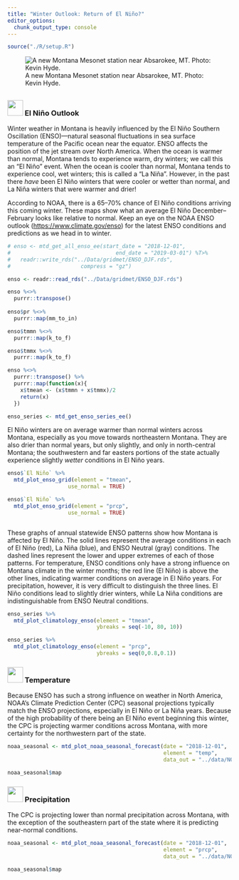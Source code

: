 ```yaml
---
title: "Winter Outlook: Return of El Niño?"
editor_options: 
  chunk_output_type: console
---
```


```r
source("./R/setup.R")
```

![A new Montana Mesonet station near Absarokee, MT. Photo: Kevin Hyde.](./img/Kevin_Hyde_absarokee.jpg)

## {- .tabset .tabset-fade .tabset-pills}

### <img src="icons/enso.svg" width="35px"/> El Niño Outlook {-}
Winter weather in Montana is heavily influenced by the El Niño Southern Oscillation (ENSO)---natural seasonal fluctuations in sea surface temperature of the Pacific ocean near the equator. ENSO affects the position of the jet stream over North America. When the ocean is warmer than normal, Montana tends to experience warm, dry winters; we call this an "El Niño" event. When the ocean is cooler than normal, Montana tends to experience cool, wet winters; this is called a "La Niña". However, in the past there *have* been El Niño winters that were cooler or wetter than normal, and La Niña winters that were warmer and drier!

According to NOAA, there is a 65--70% chance of El Niño conditions arriving this coming winter. These maps show what an average El Niño December--February looks like relative to normal. Keep an eye on the NOAA ENSO outlook ([https://www.climate.gov/enso](https://www.climate.gov/enso)) for the latest ENSO conditions and predictions as we head in to winter.

```r
# enso <- mtd_get_all_enso_ee(start_date = "2018-12-01", 
#                                 end_date = "2019-03-01") %T>%
#   readr::write_rds("../Data/gridmet/ENSO_DJF.rds", 
#                      compress = "gz")

enso <- readr::read_rds("../Data/gridmet/ENSO_DJF.rds")

enso %<>%
  purrr::transpose()
  
enso$pr %<>%
  purrr::map(mm_to_in)

enso$tmmn %<>%
  purrr::map(k_to_f)

enso$tmmx %<>%
  purrr::map(k_to_f)

enso %<>%
  purrr::transpose() %>%
  purrr::map(function(x){
    x$tmean <- (x$tmmn + x$tmmx)/2
    return(x)
  })

enso_series <- mtd_get_enso_series_ee()

```

El Niño winters are on average warmer than normal winters across Montana, especially as you move towards northeastern Montana. They are also drier than normal years, but only slightly, and only in north-central Montana; the southwestern and far easters portions of the state actually experience slightly *wetter* conditions in El Niño years.

```r

enso$`El Niño` %>%
  mtd_plot_enso_grid(element = "tmean",
                   use_normal = TRUE)

enso$`El Niño` %>%
  mtd_plot_enso_grid(element = "prcp",
                   use_normal = TRUE)



```

These graphs of annual statewide ENSO patterns show how Montana is affected by El Niño. The solid lines represent the average conditions in each of El Niño (red), La Niña (blue), and ENSO Neutral (gray) conditions. The dashed lines represent the lower and upper extremes of each of those patterns. For temperature, ENSO conditions only have a strong influence on Montana climate in the winter months; the red line (El Niño) is above the other lines, indicating warmer conditions on average in El Niño years. For precipitation, however, it is very difficult to distinguish the three lines. El Niño conditions lead to slightly drier winters, while La Niña conditions are indistinguishable from ENSO Neutral conditions.

```r

enso_series %>%
  mtd_plot_climatology_enso(element = "tmean",
                            ybreaks = seq(-10, 80, 10))

enso_series %>%
  mtd_plot_climatology_enso(element = "prcp",
                            ybreaks = seq(0,0.8,0.1))

```


### <img src="icons/temperature.svg" width="35px"/> Temperature {-}
Because ENSO has such a strong influence on weather in North America, NOAA's Climate Prediction Center (CPC) seasonal projections typically match the ENSO projections, especially in El Niño or La Niña years. Because of the high probability of there being an El Niño event beginning this winter, the CPC is projecting warmer conditions across Montana, with more certainty for the northwestern part of the state.

```r

noaa_seasonal <- mtd_plot_noaa_seasonal_forecast(date = "2018-12-01",
                                                 element = "temp",
                                                 data_out = "../data/NOAA_seasonal")

noaa_seasonal$map
```

### <img src="icons/precipitation.svg" width="35px"/> Precipitation {-}
The CPC is projecting lower than normal precipitation across Montana, with the exception of the southeastern part of the state where it is predicting near-normal conditions.

```r

noaa_seasonal <- mtd_plot_noaa_seasonal_forecast(date = "2018-12-01",
                                                 element = "prcp",
                                                 data_out = "../data/NOAA_seasonal")

noaa_seasonal$map

```

<!-- ### <img src="icons/drought.svg" width="35px"/> Drought {-} -->
<!-- The three month drought outlook suggests that drought will persist through August in Daniels, Sheridan, and Roosevelt counties. Due to late may rainfall these counties were recently downgraded to “abnormally dry.” Drought development is not predicted for the remainder of the state; however, drought development may still be possible given the uncertain seasonal forecast (above) for eastern portions of the state and warmer and drier than normal forecast for western portions of the state. For example, portions of Valley, Phillips, and Blaine counties have been designated as abnormally dry due to lack of rainfall in the past month and drying soil conditions. -->

<!-- ```{r future-seasonal-drought, fig.retina = 2, fig.align = "center", out.width = '100%', collapse=TRUE, results='hold', message=FALSE, warning=FALSE, cache=TRUE} -->

<!-- future_seasonal_drought <- mtd_plot_noaa_drought_outlook(date = "2019-03-01", -->
<!--                               data_out = "../data/NOAA_droughtlook") -->

<!-- future_seasonal_drought$map -->

<!-- ``` -->

